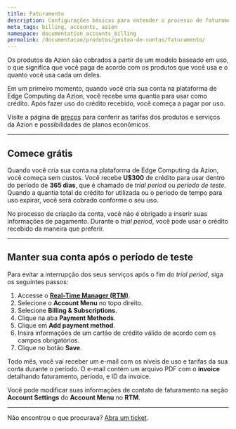 ```yaml
---
title: Faturamento
description: Configurações básicas para entender o processo de faturamento da Azion e como manter uma conta ativa.
meta_tags: billing, accounts, azion
namespace: documentation_accounts_billing
permalink: /documentacao/produtos/gestao-de-contas/faturamento/
---
```


Os produtos da Azion são cobrados a partir de um modelo baseado em uso, o que significa que você paga de acordo com os produtos que você usa e o quanto você usa cada um deles.

Em um primeiro momento, quando você cria sua conta na plataforma de Edge Computing da Azion, você recebe uma quantia para usar como crédito. Após fazer uso do crédito recebido, você começa a pagar por uso.

Visite a página de [preços](https://www.azion.com/pt-br/precos) para conferir as tarifas dos produtos e serviços da Azion e possibilidades de planos econômicos.

---

## Comece grátis

Quando você cria sua conta na plataforma de Edge Computing da Azion, você começa sem custos. Você recebe **U$300** de crédito para usar dentro do período de **365 dias**, que é chamado de *trial period* ou *período de teste*. Quando a quantia total de crédito for utilizada ou o período de tempo para uso expirar, você será cobrado conforme o seu uso.

No processo de criação da conta, você não é obrigado a inserir suas informações de pagamento. Durante o *trial period*, você pode usar o crédito recebido da maneira que preferir.

---

## Manter sua conta após o período de teste

Para evitar a interrupção dos seus serviços após o fim do *trial period*, siga os seguintes passos:

1. Accesse o [**Real-Time Manager (RTM)**](https://manager.azion.com/).
2. Selecione o **Account Menu** no topo direito.
3. Selecione **Billing & Subscriptions**.
4. Clique na aba **Payment Methods**.
5. Clique em **Add payment method**.
6. Insira informações de um cartão de crédito válido de acordo com os campos obrigatórios.
7. Clique no botão **Save**.

Todo mês, você vai receber um e-mail com os níveis de uso e tarifas da sua conta durante o período. O e-mail contém um arquivo PDF com o **invoice** detalhando faturamento, período, e ID da invoice.

Você pode modificar suas informações de contato de faturamento na seção **Account Settings** do **Account Menu** no **RTM**.

---

Não encontrou o que procurava? [Abra um ticket](https://tickets.azion.com/pt-BR/support/login/).
